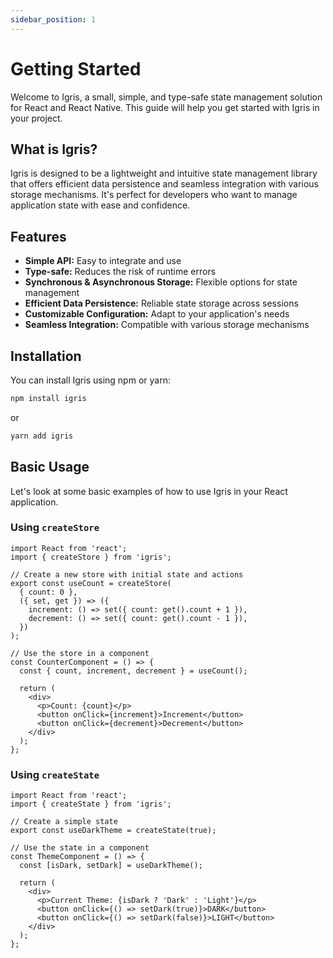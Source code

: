```yaml
---
sidebar_position: 1
---
```


# Getting Started

Welcome to Igris, a small, simple, and type-safe state management solution for React and React Native. This guide will help you get started with Igris in your project.

## What is Igris?

Igris is designed to be a lightweight and intuitive state management library that offers efficient data persistence and seamless integration with various storage mechanisms. It's perfect for developers who want to manage application state with ease and confidence.

## Features

- **Simple API:** Easy to integrate and use
- **Type-safe:** Reduces the risk of runtime errors
- **Synchronous & Asynchronous Storage:** Flexible options for state management
- **Efficient Data Persistence:** Reliable state storage across sessions
- **Customizable Configuration:** Adapt to your application's needs
- **Seamless Integration:** Compatible with various storage mechanisms

## Installation

You can install Igris using npm or yarn:

```bash
npm install igris
```

or

```bash
yarn add igris
```

## Basic Usage

Let's look at some basic examples of how to use Igris in your React application.

### Using `createStore`

```tsx
import React from 'react';
import { createStore } from 'igris';

// Create a new store with initial state and actions
export const useCount = createStore(
  { count: 0 },
  ({ set, get }) => ({
    increment: () => set({ count: get().count + 1 }),
    decrement: () => set({ count: get().count - 1 }),
  })
);

// Use the store in a component
const CounterComponent = () => {
  const { count, increment, decrement } = useCount();

  return (
    <div>
      <p>Count: {count}</p>
      <button onClick={increment}>Increment</button>
      <button onClick={decrement}>Decrement</button>
    </div>
  );
};
```

### Using `createState`

```tsx
import React from 'react';
import { createState } from 'igris';

// Create a simple state
export const useDarkTheme = createState(true);

// Use the state in a component
const ThemeComponent = () => {
  const [isDark, setDark] = useDarkTheme();

  return (
    <div>
      <p>Current Theme: {isDark ? 'Dark' : 'Light'}</p>
      <button onClick={() => setDark(true)}>DARK</button>
      <button onClick={() => setDark(false)}>LIGHT</button>
    </div>
  );
};
```